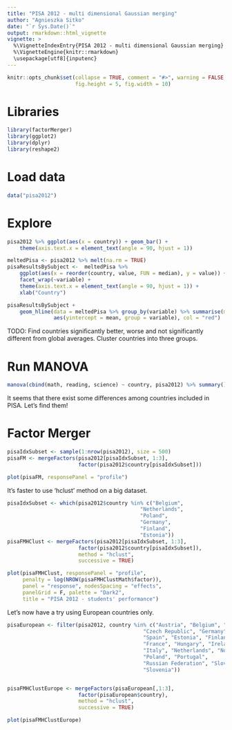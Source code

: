 ```yaml
---
title: "PISA 2012 - multi dimensional Gaussian merging"
author: "Agnieszka Sitko"
date: "`r Sys.Date()`"
output: rmarkdown::html_vignette
vignette: >
  %\VignetteIndexEntry{PISA 2012 - multi dimensional Gaussian merging}
  %\VignetteEngine{knitr::rmarkdown}
  \usepackage[utf8]{inputenc}
---
```


```r
knitr::opts_chunk$set(collapse = TRUE, comment = "#>", warning = FALSE, message = FALSE,
                      fig.height = 5, fig.width = 10)
```

# Libraries

```r
library(factorMerger)
library(ggplot2)
library(dplyr)
library(reshape2)
```


# Load data
```r
data("pisa2012")
```

# Explore

```r
pisa2012 %>% ggplot(aes(x = country)) + geom_bar() + 
    theme(axis.text.x = element_text(angle = 90, hjust = 1))
```

```r
meltedPisa <- pisa2012 %>% melt(na.rm = TRUE)
pisaResultsBySubject <-  meltedPisa %>% 
    ggplot(aes(x = reorder(country, value, FUN = median), y = value)) + geom_boxplot() + 
    facet_wrap(~variable) + 
    theme(axis.text.x = element_text(angle = 90, hjust = 1)) + 
    xlab("Country") 

```

```r
pisaResultsBySubject + 
    geom_hline(data = meltedPisa %>% group_by(variable) %>% summarise(mean = mean(value)), 
               aes(yintercept = mean, group = variable), col = "red")
```

TODO: Find countries significantly better, worse and not significantly different from global averages. Cluster countries into three groups.


# Run MANOVA

```r
manova(cbind(math, reading, science) ~ country, pisa2012) %>% summary()
```

It seems that there exist some differences among countries included in PISA. Let's find them!

# Factor Merger

```r
pisaIdxSubset <- sample(1:nrow(pisa2012), size = 500)
pisaFM <- mergeFactors(pisa2012[pisaIdxSubset, 1:3],
                       factor(pisa2012$country[pisaIdxSubset]))

plot(pisaFM, responsePanel = "profile")
```
It's faster to use 'hclust' method on a big dataset.
```r
pisaIdxSubset <- which(pisa2012$country %in% c("Belgium",
                                           "Netherlands",
                                           "Poland",
                                           "Germany",
                                           "Finland",
                                           "Estonia"))
pisaFMHClust <- mergeFactors(pisa2012[pisaIdxSubset, 1:3],
                       factor(pisa2012$country[pisaIdxSubset]),
                       method = "hclust",
                       successive = TRUE) 

plot(pisaFMHClust, responsePanel = "profile", 
     penalty = log(NROW(pisaFMHClustMath$factor)), 
     panel = "response", nodesSpacing = "effects", 
     panelGrid = F, palette = "Dark2",
     title = "PISA 2012 - students' performance")

```
Let's now have a try using European countries only.

```r

pisaEuropean <- filter(pisa2012, country %in% c("Austria", "Belgium", "Bulgaria",
                                            "Czech Republic", "Germany", "Denmark",
                                            "Spain", "Estonia", "Finland",
                                            "France", "Hungary", "Ireland",
                                            "Italy", "Netherlands", "Norway",
                                            "Poland", "Portugal",
                                            "Russian Federation", "Slovak Republic",
                                            "Slovenia"))


pisaFMHClustEurope <- mergeFactors(pisaEuropean[,1:3],
                       factor(pisaEuropean$country),
                       method = "hclust",
                       successive = TRUE) 

plot(pisaFMHClustEurope)

```
